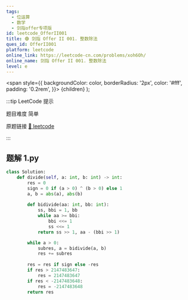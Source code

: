 ```yaml
---
tags:
  - 位运算
  - 数学
  - 剑指offer专项版
id: leetcode_OfferII001
title: 🟢 剑指 Offer II 001. 整数除法
ques_id: OfferII001
platform: leetcode
online_link: https://leetcode-cn.com/problems/xoh6Oh/
online_name: 剑指 Offer II 001. 整数除法
level: e
---
```


  <span
    style={{
      backgroundColor: color,
      borderRadius: '2px',
      color: '#fff',
      padding: '0.2rem',
    }}>
    {children}
  </span>
);

:::tip LeetCode 提示

题目难度 <Highlight color="#00b8a3">简单</Highlight>

原题链接 [🔗 leetcode](https://leetcode-cn.com/problems/xoh6Oh/)

:::



## 题解 1.py

```py
class Solution:
    def divide(self, a: int, b: int) -> int:
        res = 0
        sign = 0 if (a > 0) ^ (b > 0) else 1
        a, b = abs(a), abs(b)
        
        def bidivide(aa: int, bb: int):
            ss, bbi = 1, bb
            while aa >= bbi:
                bbi <<= 1
                ss <<= 1
            return ss >> 1, aa - (bbi >> 1)

        while a > 0:
            subres, a = bidivide(a, b)
            res += subres
        
        res = res if sign else -res
        if res > 2147483647:
            res = 2147483647
        if res < -2147483648:
            res = -2147483648
        return res
```


